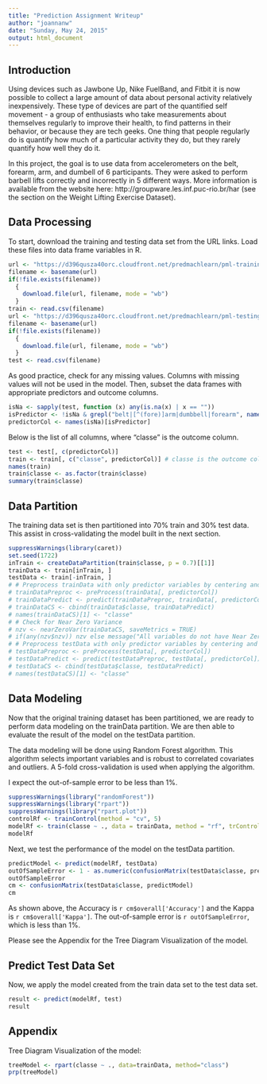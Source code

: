 ```yaml
---
title: "Prediction Assignment Writeup"
author: "joannanw"
date: "Sunday, May 24, 2015"
output: html_document
---
```


## Introduction

Using devices such as Jawbone Up, Nike FuelBand, and Fitbit it is now possible to collect a large amount of data about personal activity relatively inexpensively. These type of devices are part of the quantified self movement - a group of enthusiasts who take measurements about themselves regularly to improve their health, to find patterns in their behavior, or because they are tech geeks. One thing that people regularly do is quantify how much of a particular activity they do, but they rarely quantify how well they do it. 

In this project, the goal is to use data from accelerometers on the belt, forearm, arm, and dumbell of 6 participants. They were asked to perform barbell lifts correctly and incorrectly in 5 different ways. More information is available from the website here: http://groupware.les.inf.puc-rio.br/har (see the section on the Weight Lifting Exercise Dataset). 

## Data Processing
To start, download the training and testing data set from the URL links. Load these files into data frame variables in R.

```r
url <- "https://d396qusza40orc.cloudfront.net/predmachlearn/pml-training.csv"
filename <- basename(url)
if(!file.exists(filename))
  {
    download.file(url, filename, mode = "wb")
  }
train <- read.csv(filename)
url <- "https://d396qusza40orc.cloudfront.net/predmachlearn/pml-testing.csv"
filename <- basename(url)
if(!file.exists(filename))
  {
    download.file(url, filename, mode = "wb")
  }
test <- read.csv(filename)
```


As good practice, check for any missing values. Columns with missing values will not be used in the model. Then, subset the data frames with appropriate predictors and outcome columns.

```r
isNa <- sapply(test, function (x) any(is.na(x) | x == ""))
isPredictor <- !isNa & grepl("belt|[^(fore)]arm|dumbbell|forearm", names(isNa))
predictorCol <- names(isNa)[isPredictor]
```

Below is the list of all columns, where "classe" is the outcome column.

```r
test <- test[, c(predictorCol)]
train <- train[, c("classe", predictorCol)] # classe is the outcome column
names(train)
train$classe <- as.factor(train$classe)
summary(train$classe)
```

## Data Partition

The training data set is then partitioned into 70% train and 30% test data. This assist in cross-validating the model built in the next section.

```r
suppressWarnings(library(caret))
set.seed(1722)
inTrain <- createDataPartition(train$classe, p = 0.7)[[1]]
trainData <- train[inTrain, ]
testData <- train[-inTrain, ]
# # Preprocess trainData with only predictor variables by centering and scaling
# trainDataPreproc <- preProcess(trainData[, predictorCol])
# trainDataPredict <- predict(trainDataPreproc, trainData[, predictorCol])
# trainDataCS <- cbind(trainData$classe, trainDataPredict)
# names(trainDataCS)[1] <- "classe"
# # Check for Near Zero Variance
# nzv <- nearZeroVar(trainDataCS, saveMetrics = TRUE)
# if(any(nzv$nzv)) nzv else message("All variables do not have Near Zero Variance.")
# # Preprocess testData with only predictor variables by centering and scaling
# testDataPreproc <- preProcess(testData[, predictorCol])
# testDataPredict <- predict(testDataPreproc, testData[, predictorCol])
# testDataCS <- cbind(testData$classe, testDataPredict)
# names(testDataCS)[1] <- "classe"
```

## Data Modeling

Now that the original training dataset has been partitioned, we are ready to perform data modeling on the trainData partition. We are then able to evaluate the result of the model on the testData partition.

The data modeling will be done using Random Forest algorithm. This algorithm selects important variables and is robust to correlated covariates and outliers. A 5-fold cross-validation is used when applying the algorithm.

I expect the out-of-sample error to be less than 1%.

```r
suppressWarnings(library("randomForest"))
suppressWarnings(library("rpart"))
suppressWarnings(library("rpart.plot"))
controlRf <- trainControl(method = "cv", 5)
modelRf <- train(classe ~ ., data = trainData, method = "rf", trControl = controlRf, ntree = 250)
modelRf
```

Next, we test the performance of the model on the testData partition.

```r
predictModel <- predict(modelRf, testData)
outOfSampleError <- 1 - as.numeric(confusionMatrix(testData$classe, predictModel)$overall[1])
outOfSampleError
cm <- confusionMatrix(testData$classe, predictModel)
cm
```

As shown above, the Accuracy is `r cm$overall['Accuracy']` and the Kappa is `r cm$overall['Kappa']`. The out-of-sample error is `r outOfSampleError`, which is less than 1%.

Please see the Appendix for the Tree Diagram Visualization of the model.

## Predict Test Data Set

Now, we apply the  model created from the train data set to the test data set. 

```r
result <- predict(modelRf, test)
result
```

## Appendix

Tree Diagram Visualization of the model:

```r
treeModel <- rpart(classe ~ ., data=trainData, method="class")
prp(treeModel)
```

